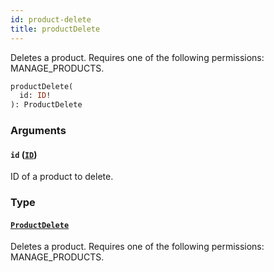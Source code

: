 ```yaml
---
id: product-delete
title: productDelete
---
```


Deletes a product. Requires one of the following permissions: MANAGE_PRODUCTS.

```graphql
productDelete(
  id: ID!
): ProductDelete
```

### Arguments

#### `id` ([`ID`](../../../developer/api-reference/scalars/id))

ID of a product to delete.

### Type

#### [`ProductDelete`](../../../developer/api-reference/objects/product-delete)

Deletes a product. Requires one of the following permissions: MANAGE_PRODUCTS.
